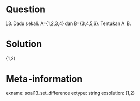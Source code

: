 Question
========
(13) Dadu sekali. A={1,2,3,4} dan B={3,4,5,6}. Tentukan A \ B.

Solution
========
{1,2}

Meta-information
================
exname: soal13_set_difference
extype: string
exsolution: {1,2}
